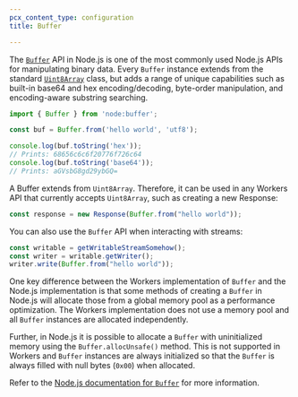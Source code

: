 ```yaml
---
pcx_content_type: configuration
title: Buffer

---
```



<Render file="nodejs-compat-howto" />

The [`Buffer`](https://nodejs.org/docs/latest/api/buffer.html) API in Node.js is one of the most commonly used Node.js APIs for manipulating binary data. Every `Buffer` instance extends from the standard [`Uint8Array`](https://developer.mozilla.org/en-US/docs/Web/JavaScript/Reference/Global_Objects/Uint8Array) class, but adds a range of unique capabilities such as built-in base64 and hex encoding/decoding, byte-order manipulation, and encoding-aware substring searching.

```js
import { Buffer } from 'node:buffer';

const buf = Buffer.from('hello world', 'utf8');

console.log(buf.toString('hex'));
// Prints: 68656c6c6f20776f726c64
console.log(buf.toString('base64'));
// Prints: aGVsbG8gd29ybGQ=
```

A Buffer extends from `Uint8Array`. Therefore, it can be used in any Workers API that currently accepts `Uint8Array`, such as creating a new Response:

```js
const response = new Response(Buffer.from("hello world"));
```

You can also use the `Buffer` API when interacting with streams:

```js
const writable = getWritableStreamSomehow();
const writer = writable.getWriter();
writer.write(Buffer.from("hello world"));
```

One key difference between the Workers implementation of `Buffer` and the Node.js
implementation is that some methods of creating a `Buffer` in Node.js will allocate
those from a global memory pool as a performance optimization. The Workers implementation
does not use a memory pool and all `Buffer` instances are allocated independently.

Further, in Node.js it is possible to allocate a `Buffer` with uninitialized memory
using the `Buffer.allocUnsafe()` method. This is not supported in Workers and `Buffer`
instances are always initialized so that the `Buffer` is always filled
with null bytes (`0x00`) when allocated.

Refer to the [Node.js documentation for `Buffer`](https://nodejs.org/dist/latest-v19.x/docs/api/buffer.html) for more information.
